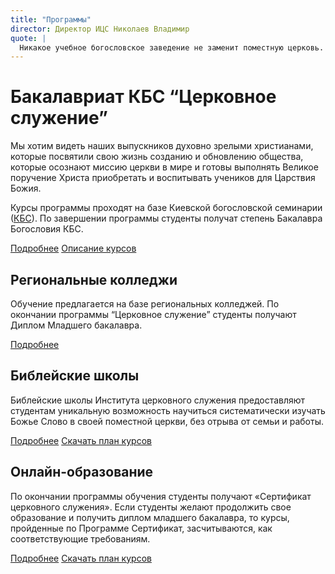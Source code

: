 ```yaml
---
title: "Программы"
director: Директор ИЦС Николаев Владимир
quote: |
  Никакое учебное богословское заведение не заменит поместную церковь. Мы, по Божьей милости, лишь помогаем в созидании и развитии христианской общины. Мы верим, что Господь поместил наш институт в стратегическом месте для партнёрских отношений с КБС и поместными церквами с целью восполнения острой нужды в подготовленных работниках для евангельских церквей.
---
```


# Бакалавриат КБС “Церковное служение”

Мы хотим видеть наших выпускников духовно зрелыми христианами, которые посвятили свою жизнь созданию и обновлению общества, которые осознают миссию церкви в мире и готовы выполнять Великое поручение Христа приобретать и воспитывать учеников для Царствия Божия.

<YouTubeVideoMDX ID="J7P6LdX7Qbo" alt="Bachelor Program Video" />

Курсы программы проходят на базе Киевской богословской семинарии ([КБС](https://ktsonline.org/abiturientu/navchalni-programy/352-cmi-ua#%D0%B4%D0%B8%D1%80%D0%B5%D0%BA%D1%82%D0%BE%D1%80-%D0%BF%D1%80%D0%BE%D0%B3%D1%80%D0%B0%D0%BC%D0%B8)). По завершении программы студенты получат степень Бакалавра Богословия КБС.

<a class="button is-info" href="programma-bakalavra.html">Подробнее</a> <a class="button" href="opisanie-kursov.html">Описание курсов</a>

## Региональные колледжи

Обучение предлагается на базе региональных колледжей. По окончании программы “Церковное служение” студенты получают Диплом Младшего бакалавра.

<a class="button is-info" href="college.html">Подробнее</a>

## Библейские школы

Библейские школы Института церковного служения предоставляют студентам уникальную возможность научиться систематически изучать Божье Слово в своей поместной церкви, без отрыва от семьи и работы.

<a class="button is-info" href="bibleschool.html">Подробнее</a> <a class="button" href="../documents/certifikat.zip">Скачать план курсов</a>

## Онлайн-образование

По окончании программы обучения студенты получают «Сертификат церковного служения». Если студенты желают продолжить свое образование и получить диплом младшего бакалавра, то курсы, пройденные по Программе Сертификат, засчитываются, как соответствующие требованиям.

<a class="button is-info" href="online.html">Подробнее</a> <a class="button" href="../documents/online.zip">Скачать план курсов</a>
